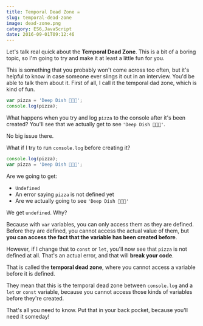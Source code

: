 ```yaml
---
title: Temporal Dead Zone ☠️
slug: temporal-dead-zone
image: dead-zone.png
category: ES6,JavaScript
date: 2016-09-01T09:12:46
---
```


Let's talk real quick about the <strong>Temporal Dead Zone</strong>. This is a bit of a boring topic, so I'm going to try and make it at least a little fun for you.

This is something that you probably won't come across too often, but it's helpful to know in case someone ever slings it out in an interview. You'd be able to talk them about it. First of all, I call it the temporal dad zone, which is kind of fun.


```js
var pizza = 'Deep Dish 🍕🍕🍕';
console.log(pizza);

```

What happens when you try and log <code>pizza</code> to the console after it's been created? You'll see that we actually get to see <code>'Deep Dish 🍕🍕🍕'</code>.

No big issue there.

What if I try to run <code>console.log</code> before creating it?


```js
console.log(pizza);
var pizza = 'Deep Dish 🍕🍕🍕';

```

Are we going to get:

<ul>
<li><code>Undefined</code> </li>
<li>An error saying <code>pizza</code> is not defined yet</li>
<li>Are we actually going to see <code>'Deep Dish 🍕🍕🍕'</code> </li>
</ul>

We get <code>undefined</code>.  Why?

Because with <code>var</code> variables, you can only access them as they are defined. Before they are defined, you cannot access the actual value of them, but <strong>you can access the fact that the variable has been created before</strong>.

However, if I change that to <code>const</code> or <code>let</code>, you'll now see that <code>pizza</code> is not defined at all. That's an actual error, and that will <strong>break your code</strong>.

That is called the <strong>temporal dead zone</strong>, where you cannot access a variable before it is defined.

They mean that this is the temporal dead zone between <code>console.log</code> and a <code>let</code> or <code>const</code> variable, because you cannot access those kinds of variables before they're created.

That's all you need to know. Put that in your back pocket, because you'll need it someday!